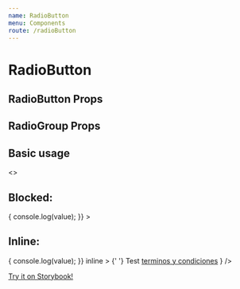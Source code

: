 ```yaml
---
name: RadioButton
menu: Components
route: /radioButton
---
```



# RadioButton

## RadioButton Props

<PropsTable of={RadioGroup} />

## RadioGroup Props

<PropsTable of={RadioButton} />

## Basic usage

<Playground>
  <ThemeProvider theme={welp_ar.theme}>
    <>
      <GlobalStyle theme={welp_ar.theme} />
      <h2>Blocked:</h2>
      <RadioGroup
        name='test'
        onChange={value => {
          console.log(value);
        }}
      >
        <RadioButton data='test1' value='test1' label='test1' />
        <RadioButton data='test2' value='test2' label='test2' />
      </RadioGroup>
      <h2>Inline:</h2>
      <RadioGroup
        name='test-inline'
        onChange={value => {
          console.log(value);
        }}
        inline
      >
        <RadioButton data='test1' value='test1' label='test1' />
        <RadioButton data='test2' value='test2' label='test2' />
        <RadioButton
          data='test3'
          value='test3'
          label={
            <div>
              {' '}
              Test <a href=''>terminos y condiciones</a>
            </div>
          }
        />
      </RadioGroup>
    </>
  </ThemeProvider>
</Playground>

[Try it on Storybook!](./storybook/index.html?path=/story/radiobutton--with-default-props)
